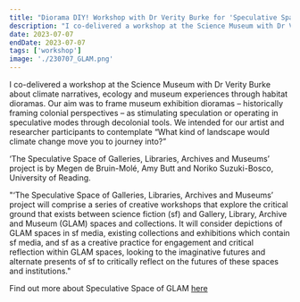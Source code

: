 ```yaml
---
title: "Diorama DIY! Workshop with Dr Verity Burke for 'Speculative Space of Galleries, Libraries, Archives and Museums' at the Science Museum, London"
description: "I co-delivered a workshop at the Science Museum with Dr Verity Burke about climate narratives, ecology and museum experiences through habitat dioramas. Our aim was to frame museum exhibition dioramas – historically framing colonial perspectives – as stimulating speculation or operating in speculative modes through decolonial tools. We intended for our artist and researcher participants to contemplate “What kind of landscape would climate change move you to journey into?”"
date: 2023-07-07
endDate: 2023-07-07
tags: ['workshop']
image: './230707_GLAM.png'
---
```


I co-delivered a workshop at the Science Museum with Dr Verity Burke about climate narratives, ecology and museum experiences through habitat dioramas. Our aim was to frame museum exhibition dioramas – historically framing colonial perspectives – as stimulating speculation or operating in speculative modes through decolonial tools. We intended for our artist and researcher participants to contemplate “What kind of landscape would climate change move you to journey into?” 


‘The Speculative Space of Galleries, Libraries, Archives and Museums’ project is by Megen de Bruin-Molé, Amy Butt and Noriko Suzuki-Bosco, University of Reading. 

"‘The Speculative Space of Galleries, Libraries, Archives and Museums’ project will comprise a series of creative workshops that explore the critical ground that exists between science fiction (sf) and Gallery, Library, Archive and Museum (GLAM) spaces and collections. It will consider depictions of GLAM spaces in sf media, existing collections and exhibitions which contain sf media, and sf as a creative practice for engagement and critical reflection within GLAM spaces, looking to the imaginative futures and alternate presents of sf to critically reflect on the futures of these spaces and institutions." 

Find out more about Speculative Space of GLAM [here](https://frankenfiction.com/the-speculative-space-of-galleries-libraries-archives-and-museums/)